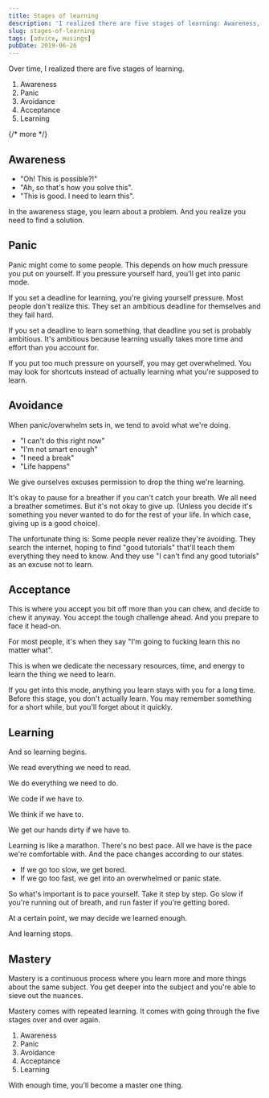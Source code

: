 ```yaml
---
title: Stages of learning
description: 'I realized there are five stages of learning: Awareness, Panic, Avoidance, Acceptance, and finally Learning'
slug: stages-of-learning
tags: [advice, musings]
pubDate: 2019-06-26
---
```


Over time, I realized there are five stages of learning.

1. Awareness
2. Panic
3. Avoidance
4. Acceptance
5. Learning

{/* more */}

## Awareness

- "Oh! This is possible?!"
- "Ah, so that's how you solve this".
- "This is good. I need to learn this".

In the awareness stage, you learn about a problem. And you realize you need to find a solution.

## Panic

Panic might come to some people. This depends on how much pressure you put on yourself. If you pressure yourself hard, you'll get into panic mode.

If you set a deadline for learning, you're giving yourself pressure. Most people don't realize this. They set an ambitious deadline for themselves and they fail hard.

If you set a deadline to learn something, that deadline you set is probably ambitious. It's ambitious because learning usually takes more time and effort than you account for.

If you put too much pressure on yourself, you may get overwhelmed. You may look for shortcuts instead of actually learning what you're supposed to learn.

## Avoidance

When panic/overwhelm sets in, we tend to avoid what we're doing.

- "I can't do this right now"
- "I'm not smart enough"
- "I need a break"
- "Life happens"

We give ourselves <span class="strikeout"> excuses </span> permission to drop the thing we're learning.

It's okay to pause for a breather if you can't catch your breath. We all need a breather sometimes. But it's not okay to give up. (Unless you decide it's something you never wanted to do for the rest of your life. In which case, giving up is a good choice).

The unfortunate thing is: Some people never realize they're avoiding. They search the internet, hoping to find "good tutorials" that'll teach them everything they need to know. And they use "I can't find any good tutorials" as an excuse not to learn.

## Acceptance

This is where you accept you bit off more than you can chew, and decide to chew it anyway. You accept the tough challenge ahead. And you prepare to face it head-on.

For most people, it's when they say "I'm going to fucking learn this no matter what".

This is when we dedicate the necessary resources, time, and energy to learn the thing we need to learn.

If you get into this mode, anything you learn stays with you for a long time. Before this stage, you don't actually learn. You may remember something for a short while, but you'll forget about it quickly.

## Learning

And so learning begins.

We read everything we need to read.

We do everything we need to do.

We code if we have to.

We think if we have to.

We get our hands dirty if we have to.

Learning is like a marathon. There's no best pace. All we have is the pace we're comfortable with. And the pace changes according to our states.

- If we go too slow, we get bored.
- If we go too fast, we get into an overwhelmed or panic state.

So what's important is to pace yourself. Take it step by step. Go slow if you're running out of breath, and run faster if you're getting bored.

At a certain point, we may decide we learned enough.

And learning stops.

## Mastery

Mastery is a continuous process where you learn more and more things about the same subject. You get deeper into the subject and you're able to sieve out the nuances.

Mastery comes with repeated learning. It comes with going through the five stages over and over again.

1. Awareness
2. Panic
3. Avoidance
4. Acceptance
5. Learning

With enough time, you'll become a master one thing.
